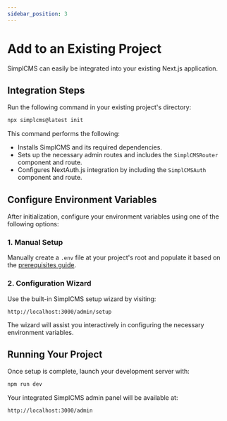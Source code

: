 ```yaml
---
sidebar_position: 3
---
```


# Add to an Existing Project

SimplCMS can easily be integrated into your existing Next.js application.

## Integration Steps

Run the following command in your existing project's directory:

```bash
npx simplcms@latest init
```

This command performs the following:

- Installs SimplCMS and its required dependencies.
- Sets up the necessary admin routes and includes the `SimplCMSRouter` component and route.
- Configures NextAuth.js integration by including the `SimplCMSAuth` component and route.

## Configure Environment Variables

After initialization, configure your environment variables using one of the following options:

### 1. Manual Setup

Manually create a `.env` file at your project's root and populate it based on the [prerequisites guide](./prerequisites).

### 2. Configuration Wizard

Use the built-in SimplCMS setup wizard by visiting:

```
http://localhost:3000/admin/setup
```

The wizard will assist you interactively in configuring the necessary environment variables.

## Running Your Project

Once setup is complete, launch your development server with:

```bash
npm run dev
```

Your integrated SimplCMS admin panel will be available at:

```
http://localhost:3000/admin
```

